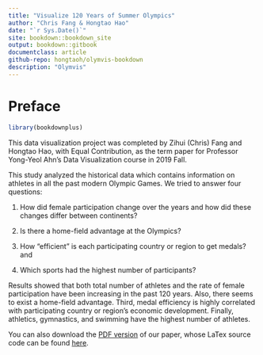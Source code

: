 ```yaml
--- 
title: "Visualize 120 Years of Summer Olympics"
author: "Chris Fang & Hongtao Hao"
date: "`r Sys.Date()`"
site: bookdown::bookdown_site
output: bookdown::gitbook
documentclass: article
github-repo: hongtaoh/olymvis-bookdown
description: "Olymvis"
---
```

# Preface{-}

```r
library(bookdownplus)
```

This data visualization project was completed by Zihui (Chris) Fang and Hongtao Hao, with Equal Contribution, as the term paper for Professor Yong-Yeol Ahn's Data Visualization course in 2019 Fall.

This study analyzed the historical data which contains information on athletes in all the past modern Olympic Games. We tried to answer four questions:

1. How did female participation change over the years and how did these changes differ between continents?

2. Is there a home-field advantage at the Olympics?

3. How “efficient” is each participating country or region to get medals? and

4. Which sports had the highest number of participants?

Results showed that both total number of athletes and the rate of female participation have been increasing in the past 120 years. Also, there seems to exist a home-field advantage. Third, medal efficiency is highly correlated with participating country or region’s economic development. Finally, athletics, gymnastics, and swimming have the highest number of athletes.

You can also download the [PDF version](https://raw.githubusercontent.com/hongtaoh/olymvis/master/static/tex-pdf/fang_hao_olymvis.pdf) of our paper, whose LaTex source code can be found [here](https://github.com/hongtaoh/olymvis/blob/master/static/tex-pdf/fang_hao_olymvis.tex).
